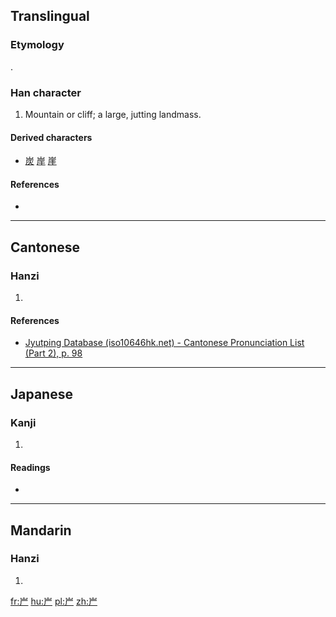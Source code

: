 ==Translingual==
===Etymology===
{{Han compound|山|t1=mountain|厂|t2=cliff|ls=ic}}.

===Han character===
{{Han char|rn=46|rad=山|as=02|sn=5|four=|canj=山一 (UM), X山一 (XUM)|ids=⿱[[山]][[厂]]}}

# Mountain or cliff; a large, jutting landmass. {{Han|sort=山02}}

====Derived characters====
* [[炭]] [[岸]] [[崖]]

====References====
* {{Han ref|kx=0307.110|dkj=07882|dj=0607.130|hdz=10760.060|uh=5C75|ud=23669}}

----

==Cantonese==

===Hanzi===
{{yue-hanzi|jyut=[[ngaat6]], [[aat6]]|y=ngaat6, aat6}}

# {{defn|lang=yue|sort=山02}}

====References====
* [http://www.iso10646hk.net/jp/document/download.jsp Jyutping Database (iso10646hk.net) - Cantonese Pronunciation List (Part 2), p. 98]

----

==Japanese==

===Kanji===
{{ja-kanji|grade=|rs=山02}}

# {{defn|lang=ja|sort=山02}}

====Readings====
* {{ja-readings|on=[[がつ]] (gatsu), [[がち]] (gachi), [[げつ]] (getsu), [[げち]] (gechi)|kun=[[きしがたか]] (kishigataka), [[あおご]] (aogo)}}

----

==Mandarin==

===Hanzi===
{{cmn-hanzi|pin=[[è]] ([[e4]]), [[xù]] ([[xu4]]), [[xuē]] ([[xue1]]), [[yǔ]] ([[yu3]])|wg=o<sup>4</sup>, hsü<sup>4</sup>, hsüeh<sup>1</sup>, yü<sup>3</sup>}}

# {{defn|lang=cmn|sort=山02}}

[[fr:屵]]
[[hu:屵]]
[[pl:屵]]
[[zh:屵]]